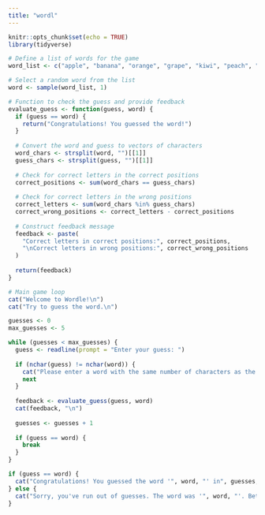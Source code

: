 ```yaml
---
title: "wordl"
---
```


```r
knitr::opts_chunk$set(echo = TRUE)
library(tidyverse)

# Define a list of words for the game
word_list <- c("apple", "banana", "orange", "grape", "kiwi", "peach", "pear")

# Select a random word from the list
word <- sample(word_list, 1)

# Function to check the guess and provide feedback
evaluate_guess <- function(guess, word) {
  if (guess == word) {
    return("Congratulations! You guessed the word!")
  }
  
  # Convert the word and guess to vectors of characters
  word_chars <- strsplit(word, "")[[1]]
  guess_chars <- strsplit(guess, "")[[1]]
  
  # Check for correct letters in the correct positions
  correct_positions <- sum(word_chars == guess_chars)
  
  # Check for correct letters in the wrong positions
  correct_letters <- sum(word_chars %in% guess_chars)
  correct_wrong_positions <- correct_letters - correct_positions
  
  # Construct feedback message
  feedback <- paste(
    "Correct letters in correct positions:", correct_positions,
    "\nCorrect letters in wrong positions:", correct_wrong_positions
  )
  
  return(feedback)
}

# Main game loop
cat("Welcome to Wordle!\n")
cat("Try to guess the word.\n")

guesses <- 0
max_guesses <- 5

while (guesses < max_guesses) {
  guess <- readline(prompt = "Enter your guess: ")
  
  if (nchar(guess) != nchar(word)) {
    cat("Please enter a word with the same number of characters as the secret word.\n")
    next
  }
  
  feedback <- evaluate_guess(guess, word)
  cat(feedback, "\n")
  
  guesses <- guesses + 1
  
  if (guess == word) {
    break
  }
}

if (guess == word) {
  cat("Congratulations! You guessed the word '", word, "' in", guesses, "guesses!\n", sep = "")
} else {
  cat("Sorry, you've run out of guesses. The word was '", word, "'. Better luck next time!\n", sep = "")
}

```

